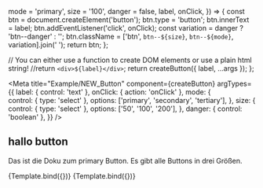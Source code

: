 
  mode = 'primary',
  size = '100',
  danger = false,
  label,
  onClick,
}) => {
  const btn = document.createElement('button');
  btn.type = 'button';
  btn.innerText = label;
  btn.addEventListener('click', onClick);
  const variation = danger ? 'btn--danger' : '';
  btn.className = ['btn', `btn--${size}`, `btn--${mode}`, variation].join(' ');
  return btn;
};

  // You can either use a function to create DOM elements or use a plain html string!
   //return `<div>${label}</div>`;
  return createButton({ label, ...args });
};

<Meta title="Example/NEW_Button" component={createButton} 
argTypes={{
      label: { control: 'text' },
      onClick: { action: 'onClick' },
      mode: {       
        control: { type: 'select' },
        options: ['primary', 'secondary', 'tertiary'],
      },
      size: {
        control: { type: 'select' },
        options: ['50', '100', '200'],
      },
      danger: { control: 'boolean' },
    }}
    />

## hallo button

Das ist die Doku zum primary Button. 
Es gibt alle Buttons in drei Größen.

<Canvas>
  <Story 
    name="primary"
     args={{ 
        mode: 'primary',
        label: 'Button',
      }}>
    {Template.bind({})}
  </Story>
    <Story 
    name="secondary"
     args={{ 
        mode: 'secondary',
        label: 'Button',
      }}>
    {Template.bind({})}
  </Story>
</Canvas>

